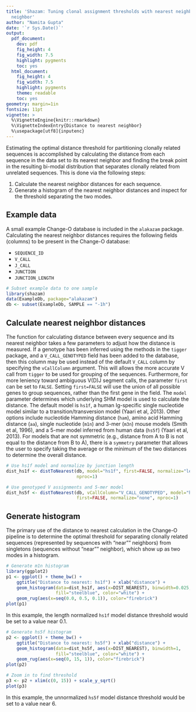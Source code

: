 ```yaml
---
title: 'Shazam: Tuning clonal assignment thresholds with nearest neighbor distances
  neighbor'
author: "Namita Gupta"
date: '`r Sys.Date()`'
output:
  pdf_document:
    dev: pdf
    fig_height: 4
    fig_width: 7.5
    highlight: pygments
    toc: yes
  html_document:
    fig_height: 4
    fig_width: 7.5
    highlight: pygments
    theme: readable
    toc: yes
geometry: margin=1in
fontsize: 11pt
vignette: >
  %\VignetteEngine{knitr::rmarkdown} 
  %\VignetteIndexEntry{Distance to nearest neighbor} 
  %\usepackage[utf8]{inputenc}
---
```


Estimating the optimal distance threshold for partitioning clonally related 
sequences is accomplished by calculating the distance from each sequence in the 
data set to its nearest neighbor and finding the break point in the resulting 
bi-modal distribution that separates clonally related from unrelated sequences. 
This is done via the following steps:

1. Calculate the nearest neighbor distances for each sequence.
2. Generate a histogram of the nearest neighbor distances and inspect for the 
   threshold separating the two modes.

## Example data

A small example Change-O database is included in the `alakazam` package. 
Calculating the nearest neighbor distances requires the following 
fields (columns) to be present in the Change-O database: 

* `SEQUENCE_ID`
* `V_CALL`
* `J_CALL`
* `JUNCTION`
* `JUNCTION_LENGTH`

```r
# Subset example data to one sample
library(shazam)
data(ExampleDb, package="alakazam")
db <- subset(ExampleDb, SAMPLE == "-1h")
```

## Calculate nearest neighbor distances

The function for calculating distance between every sequence and its nearest
neighbor takes a few parameters to adjust how the distance is measured. If a 
genotype has been inferred using the methods in the `tigger` package, and a 
`V_CALL_GENOTYPED` field has been added to the database, then this column may be 
used instead of the default `V_CALL` column by specifying the `vCallColumn` 
argument. This will allows the more accurate V call from `tigger` to be used for 
grouping of the sequences. Furthermore, for more leniency toward ambiguous 
V(D)J segment calls, the parameter `first` can be set to `FALSE`. Setting 
`first=FALSE` will use the union of all possible genes to group sequences, rather 
than the first gene in the field. The `model` parameter determines which 
underlying SHM model is used to calculate the distance. The default model is 
`hs1f`, a human Ig-specific single nucleotide model similar to a 
transition/transversion model (Yaari et al, 2013). Other options 
include nucleotide Hamming distance (`ham`), amino acid Hamming distance (`aa`), 
single nucleotide (`m1n`) and 3-mer (`m3n`) mouse models (Smith et al, 1996), 
and a 5-mer model inferred from human data (`hs5f`) (Yaari et al, 2013).
For models that are not symmetric (e.g., distance from A to B is not equal to the
distance from B to A), there is a `symmetry` parameter that allows the user to 
specify taking the average or the minimum of the two distances to determine the
overall distance.

```r
# Use hs1f model and normalize by junction length
dist_hs1f <- distToNearest(db, model="hs1f", first=FALSE, normalize="length", 
                           nproc=1)

# Use genotyped V assignments and 5-mer model
dist_hs5f <- distToNearest(db, vCallColumn="V_CALL_GENOTYPED", model="hs5f", 
                           first=FALSE, normalize="none", nproc=1)
```

## Generate histogram

The primary use of the distance to nearest calculation in the Change-O pipeline 
is to determine the optimal threshold for separating clonally related sequences 
(represented by sequences with "near"" neighbors) from singletons (sequences 
without "near"" neighbor), which show up as two modes in a histogram.

```r
# Generate m1n histogram
library(ggplot2)
p1 <- ggplot() + theme_bw() + 
    ggtitle("Distance to nearest: hs1f") + xlab("distance") +
    geom_histogram(data=dist_hs1f, aes(x=DIST_NEAREST), binwidth=0.025, 
                   fill="steelblue", color="white") +
    geom_rug(aes(x=seq(0.0, 0.5, 0.1)), color="firebrick")
plot(p1)
```

In this example, the length normalized `hs1f` model distance threshold would be 
set to a value near 0.1.

```r
# Generate hs5f histogram
p2 <- ggplot() + theme_bw() + 
    ggtitle("Distance to nearest: hs5f") + xlab("distance") +
    geom_histogram(data=dist_hs5f, aes(x=DIST_NEAREST), binwidth=1, 
                   fill="steelblue", color="white") +
    geom_rug(aes(x=seq(0, 15, 1)), color="firebrick")
plot(p2)

# Zoom in to find threshold
p3 <- p2 + xlim(c(0, 15)) + scale_y_sqrt()
plot(p3)
```

In this example, the unnormalized `hs5f` model distance threshold would be 
set to a value near 6.
